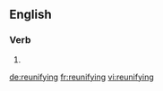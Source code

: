 ==English==

===Verb===
{{head|en}}

# {{present participle of|reunify}}

[[de:reunifying]]
[[fr:reunifying]]
[[vi:reunifying]]